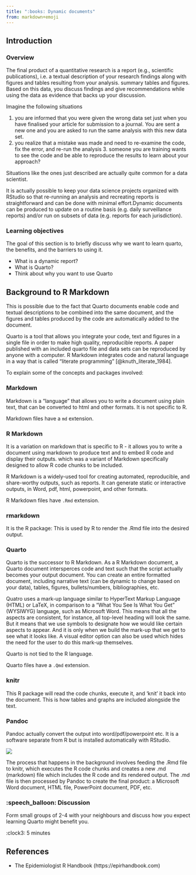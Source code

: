 ```yaml
---
title: ":books: Dynamic documents"
from: markdown+emoji
---
```


## Introduction

### Overview

The final product of a quantitative research is a report (e.g., scientific publications), i.e. a textual description of your research findings along with figures and tables resulting from your analysis. summary tables and figures. Based on this data, you discuss findings and give recommendations while using the data as evidence that backs up your discussion.

Imagine the following situations

1.  you are informed that you were given the wrong data set just when you have finalised your article for submission to a journal. You are sent a new one and you are asked to run the same analysis with this new data set.
2.  you realize that a mistake was made and need to re-examine the code, fix the error, and re-run the analysis 3. someone you are training wants to see the code and be able to reproduce the results to learn about your approach?

Situations like the ones just described are actually quite common for a data scientist.

It is actually possible to keep your data science projects organized with RStudio so that re-running an analysis and recreating reports is straightforward and can be done with minimal effort.Dynamic documents can be produced to update on a routine basis (e.g. daily surveillance reports) and/or run on subsets of data (e.g. reports for each jurisdiction).

### Learning objectives

The goal of this section is to briefly discuss why we want to learn quarto, the benefits, and the barriers to using it.

-   What is a dynamic report?
-   What is Quarto?
-   Think about why you want to use Quarto

## Background to R Markdown

This is possible due to the fact that Quarto documents enable code and textual descriptions to be combined into the same document, and the figures and tables produced by the code are automatically added to the document.

Quarto is a tool that allows you integrate your code, text and figures in a single file in order to make high quality, reproducible reports. A paper published with an included quarto file and data sets can be reproduced by anyone with a computer. R Markdown integrates code and natural language in a way that is called "literate programming" [@knuth_literate_1984].

To explain some of the concepts and packages involved:

::: panel-tabset
### Markdown

Markdown is a "language" that allows you to write a document using plain text, that can be converted to html and other formats. It is not specific to R.

Markdown files have a `md` extension.

### R Markdown

It is a variation on markdown that is specific to R - it allows you to write a document using markdown to produce text and to embed R code and display their outputs. which was a variant of Markdown specifically designed to allow R code chunks to be included.

R Markdown is a widely-used tool for creating automated, reproducible, and share-worthy outputs, such as reports. It can generate static or interactive outputs, in Word, pdf, html, powerpoint, and other formats.

R Markdown files have `.Rmd` extension.

### rmarkdown

It is the R package: This is used by R to render the .Rmd file into the desired output.

### Quarto

Quarto is the successor to R Markdown. As a R Markdown document, a Quarto document intersperces code and text such that the script actually becomes your output document. You can create an entire formatted document, including narrative text (can be dynamic to change based on your data), tables, figures, bullets/numbers, bibliographies, etc.

Quatro uses a mark-up language similar to HyperText Markup Language (HTML) or LaTeX, in comparison to a "What You See Is What You Get" (WYSIWYG) language, such as Microsoft Word. This means that all the aspects are consistent, for instance, all top-level heading will look the same. But it means that we use symbols to designate how we would like certain aspects to appear. And it is only when we build the mark-up that we get to see what it looks like. A visual editor option can also be used which hides the need for the user to do this mark-up themselves.

Quarto is not tied to the R language.

Quarto files have a `.Qmd` extension.
:::

::: panel-tabset
### knitr

This R package will read the code chunks, execute it, and 'knit' it back into the document. This is how tables and graphs are included alongside the text.

### Pandoc

Pandoc actually convert the output into word/pdf/powerpoint etc. It is a software separate from R but is installed automatically with RStudio.
:::

![](images/paste-ABFB521E.png)

The process that happens in the background involves feeding the .Rmd file to knitr, which executes the R code chunks and creates a new .md (markdown) file which includes the R code and its rendered output. The .md file is then processed by Pandoc to create the final product: a Microsoft Word document, HTML file, PowerPoint document, PDF, etc.

::: panel-tabset
### :speech_balloon: Discussion

Form small groups of 2-4 with your neighbours and discuss how you expect learning Quarto might benefit you.

:clock3: 5 minutes
:::

## References

-   The Epidemiologist R Handbook (https://epirhandbook.com)
